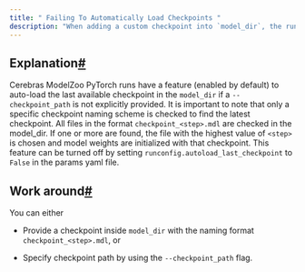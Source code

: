 ```yaml
---
title: " Failing To Automatically Load Checkpoints "
description: "When adding a custom checkpoint into `model_dir`, the run command does not automatically pick that up in my model_dir and runs with it. Instead, it reports that no checkpoint is found."
---
```



## Explanation[#](#explanation "Permalink to this headline")


Cerebras ModelZoo PyTorch runs have a feature (enabled by default) to auto-load the last available checkpoint in the `model_dir` if a `--checkpoint_path` is not explicitly provided. It is important to note that only a specific checkpoint naming scheme is checked to find the latest checkpoint. All files in the format `checkpoint_<step>.mdl` are checked in the model_dir. If one or more are found, the file with the highest value of `<step>` is chosen and model weights are initialized with that checkpoint. This feature can be turned off by setting `runconfig.autoload_last_checkpoint` to `False` in the params yaml file.

## Work around[#](#work-around "Permalink to this headline")

You can either

* Provide a checkpoint inside `model_dir` with the naming format `checkpoint_<step>.mdl`, or

* Specify checkpoint path by using the `--checkpoint_path` flag.

